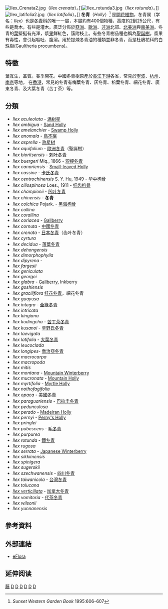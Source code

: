 {{Automatic taxobox
 | image = Illustration Ilex aquifolium0.jpg
 | image_width = 240px
 | image_caption = [[歐洲冬青|歐洲冬青]]繪圖
 | taxon = Ilex
 | authority =  Tourn. ex [[卡尔·林奈|L.]], 1753
 | subdivision_ranks = [[種|種]]
 | subdivision = 約400種，詳見內文。
}}
[[File:Ilex_Crenata2.jpg|thumb]]（''Ilex crenata''）。]][[File:Ilex_rotunda3.jpg|thumb]]（''Ilex rotunda''）。]][[File:Ilex_latifolia2.jpg|thumb]]（''Ilex latifolia''）。]]
{{medical}}
'''冬青'''（''Holly''）<ref>''Sunset Western Garden Book'' 1995:606–607</ref> 是[[開花植物|開花植物]]，冬青属（学名：''Ilex''）也是[[冬青科|冬青科]]的唯一一屬，本屬約有400個物種，高度約2到25公尺，有些是喬木，有些是灌木。廣泛分佈於[[亞洲|亞洲]]、[[歐洲|歐洲]]、[[非洲|非洲]]北部、[[北美洲|北美洲]]與[[南美洲|南美洲]]。冬青的[[葉|葉]]堅挺有光澤，漿[[果|果]]鮮紅色，簇附枝上。有些冬青樹品種也稱為[[聖誕樹|聖誕樹]]。漿果有毒性，會引起嘔吐、腹瀉。用於提煉冬青油的種類並非冬青，而是杜鵑花科的白珠樹(Gaultheria procumbens)。

== 特徵 ==
葉互生，革質。春季開花。中國冬青樹原產於[[長江下游|長江下游]]各省，常見於[[寧波|寧波]]、[[杭州|杭州]]、[[南京|南京]]等地。  在[[香港|香港]]，常見的冬青有梅葉冬青、灰冬青、榕葉冬青、細花冬青、廣東冬青、及大葉冬青（苦丁茶）等。

== 分類 ==
* ''Ilex aculeolata'' - [[满树星|满树星]] 
* ''Ilex ambigua'' - [[Sand_Holly|Sand Holly]]
* ''Ilex amelanchier'' - [[Swamp_Holly|Swamp Holly]]
* ''Ilex anomala'' - [[鳥不宿|鳥不宿]]
* ''Ilex asprella'' - [[称星树|称星树]] 
* ''Ilex aquifolium'' - [[歐洲冬青|歐洲冬青]]（聖誕樹）
* ''Ilex bioritsensis'' - [[刺叶冬青|刺叶冬青]]
*  ''Ilex buergeri'' Miq., 1866 - [[短梗冬青|短梗冬青]]
* ''Ilex canariensis'' - [[Small-leaved_Holly|Small-leaved Holly]]
* ''Ilex cassine'' - [[卡氏冬青|卡氏冬青]]
*  ''Ilex centrochinensis'' S. Y. Hu, 1949 - [[华中枸骨|华中枸骨]]
*  ''Ilex ciliospinosa'' Loes., 1911 - [[纤齿枸骨|纤齿枸骨]]
* ''Ilex championii'' - [[凹叶冬青|凹叶冬青]]
* ''Ilex chinensis'' - '''冬青''' 
*  ''Ilex colchica'' Pojark. - [[黑海枸骨|黑海枸骨]]
* ''Ilex collina''
* ''Ilex corallina''
* ''Ilex coriacea'' - [[Gallberry|Gallberry]]
* ''Ilex cornuta'' - [[中國冬青|中國冬青]]
* ''Ilex crenata'' - [[日本冬青|日本冬青]]（齿叶冬青）
* ''Ilex cyrtura''
* ''Ilex decidua'' - [[落葉冬青|落葉冬青]]
* ''Ilex dehongensis''
* ''Ilex dimorphophylla''
* ''Ilex dipyrena'' - 
* ''Ilex fargesii''
* ''Ilex geniculata''
* ''Ilex georgei''
* ''Ilex glabra'' - [[Gallberry|Gallberry]], Inkberry
* ''Ilex goshiensis''
* ''Ilex graciliflora'' [[纤花冬青|纤花冬青]]，細花冬青
* ''Ilex guayusa''
* ''Ilex integra'' - [[全緣冬青|全緣冬青]] 
* ''Ilex intricata''
* ''Ilex kingiana''
* ''Ilex kudingcha'' - [[苦丁茶冬青|苦丁茶冬青]]
* ''Ilex kusanoi'' - [[草野氏冬青|草野氏冬青]]
* ''Ilex laevigata''
* ''Ilex latifolia'' - [[大葉冬青|大葉冬青]]
* ''Ilex leucoclada''
* ''Ilex longipes''- [[喬治亞冬青|喬治亞冬青]]
* ''Ilex macrocarpa''
* ''Ilex macropoda''
* ''Ilex mitis''
* ''Ilex montana'' - [[Mountain_Winterberry|Mountain Winterberry]]
* ''Ilex mucronata'' - [[Mountain_Holly|Mountain Holly]]
* ''Ilex myrtifolia'' - [[Myrtle_Holly|Myrtle Holly]]
* ''Ilex nothofagifolia''
* ''Ilex opaca'' - [[美國冬青|美國冬青]]
* ''Ilex paraguariensis'' - [[巴拉圭冬青|巴拉圭冬青]]
* ''Ilex pedunculosa''
* ''Ilex perado'' - [[Madeiran_Holly|Madeiran Holly]]
* ''Ilex pernyi'' - [[Perny's_Holly|Perny's Holly]]
* ''Ilex pringlei''
* ''Ilex pubescens'' - [[毛冬青|毛冬青]]
* ''Ilex purpurea''
* ''Ilex rotunda'' - [[鐵冬青|鐵冬青]]
* ''Ilex rugosa''
* ''Ilex serrata'' - [[Japanese_Winterberry|Japanese Winterberry]]
* ''Ilex sikkimensis''
* ''Ilex spinigera''
* ''Ilex sugerokii''
* ''Ilex szechwanensis'' - [[四川冬青|四川冬青]]
* ''Ilex taiwanicola'' - [[台灣冬青|台灣冬青]]
* ''Ilex tolucana''
* ''[[Ilex_verticillata|Ilex verticillata]]'' - [[加拿大冬青|加拿大冬青]]
* ''Ilex vomitoria'' - [[代茶冬青|代茶冬青]]
* ''Ilex wilsonii''
* ''Ilex yunnanensis''

==參考資料==
{{reflist}}

==外部連結==
{{Commonscat|Ilex}}
* [http://www.efloras.org/browse.aspx?flora_id=3&start_taxon_id=116366 eFlora] {{Wayback|url=http://www.efloras.org/browse.aspx?flora_id=3&start_taxon_id=116366 |date=20201116203214 }}

== 延伸阅读 ==
{{Wikisource further reading}}

{{Taxonbar}}
[[Category:藥用植物|藤]]
[[Category:冬青科|D]]
[[Category:聖誕節裝飾品|D]]
[[Category:中草藥|D]]
[[Category:冬青属|D]]
[[Category:卡尔·林奈命名的生物分类|D]]
[[Category:1753年描述的分类群|D]]